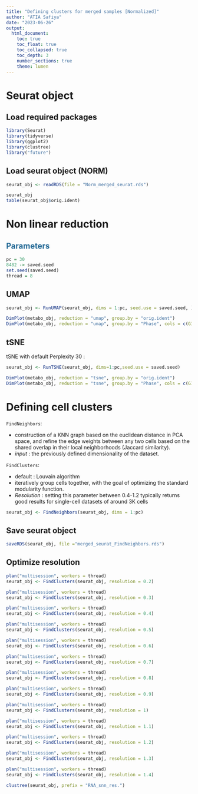 ```yaml
---
title: "Defining clusters for merged samples [Normalized]"
author: "ATIA Safiya"
date: "2023-06-26"
output:
  html_document:
    toc: true
    toc_float: true
    toc_collapsed: true
    toc_depth: 3
    number_sections: true
    theme: lumen
---
```


# Seurat object  
## Load required packages
```r
library(Seurat)
library(tidyverse)
library(ggplot2)
library(clustree)
library("future")
```

## Load seurat object (NORM)
```r
seurat_obj <- readRDS(file = "Norm_merged_seurat.rds")

seurat_obj
table(seurat_obj$orig.ident)
```

# Non linear reduction  
##  <span style="color:#296d98;"> Parameters </span>  
```r
pc = 30
8482 -> saved.seed
set.seed(saved.seed)
thread = 8
```

## UMAP
```r
seurat_obj <- RunUMAP(seurat_obj, dims = 1:pc, seed.use = saved.seed, )

DimPlot(metabo_obj, reduction = "umap", group.by = "orig.ident")
DimPlot(metabo_obj, reduction = "umap", group.by = "Phase", cols = c(G1='azure4',G2M='dodgerblue', S='tomato3') )
```

## tSNE
tSNE with default Perplexity 30 :
```r
seurat_obj <- RunTSNE(seurat_obj, dims=1:pc,seed.use = saved.seed)

DimPlot(metabo_obj, reduction = "tsne", group.by = "orig.ident")
DimPlot(metabo_obj, reduction = "tsne", group.by = "Phase", cols = c(G1='azure4',G2M='dodgerblue', S='tomato3'))
```

# Defining cell clusters  
`FindNeighbors`:    

* construction of a KNN graph based on the euclidean distance in PCA space, and refine the edge weights between any two cells based on the shared overlap in their local neighborhoods (Jaccard similarity).
* *input* : the previously defined dimensionality of the dataset.

`FindClusters`:   

* default : Louvain algorithm  
* iteratively group cells together, with the goal of optimizing the standard modularity function.  
* *Resolution* : setting this parameter between 0.4-1.2 typically returns good results for single-cell datasets of around 3K cells

```r
seurat_obj <- FindNeighbors(seurat_obj, dims = 1:pc)
```

## Save seurat object  
```r
saveRDS(seurat_obj, file ="merged_seurat_FindNeighbors.rds")
```

## Optimize resolution  
```r
plan("multisession", workers = thread)
seurat_obj <- FindClusters(seurat_obj, resolution = 0.2)

plan("multisession", workers = thread)
seurat_obj <- FindClusters(seurat_obj, resolution = 0.3)

plan("multisession", workers = thread)
seurat_obj <- FindClusters(seurat_obj, resolution = 0.4)

plan("multisession", workers = thread)
seurat_obj <- FindClusters(seurat_obj, resolution = 0.5)

plan("multisession", workers = thread)
seurat_obj <- FindClusters(seurat_obj, resolution = 0.6)

plan("multisession", workers = thread)
seurat_obj <- FindClusters(seurat_obj, resolution = 0.7)

plan("multisession", workers = thread)
seurat_obj <- FindClusters(seurat_obj, resolution = 0.8)

plan("multisession", workers = thread)
seurat_obj <- FindClusters(seurat_obj, resolution = 0.9)

plan("multisession", workers = thread)
seurat_obj <- FindClusters(seurat_obj, resolution = 1)

plan("multisession", workers = thread)
seurat_obj <- FindClusters(seurat_obj, resolution = 1.1)

plan("multisession", workers = thread)
seurat_obj <- FindClusters(seurat_obj, resolution = 1.2)

plan("multisession", workers = thread)
seurat_obj <- FindClusters(seurat_obj, resolution = 1.3)

plan("multisession", workers = thread)
seurat_obj <- FindClusters(seurat_obj, resolution = 1.4)
```

```r
clustree(seurat_obj, prefix = "RNA_snn_res.")
```
